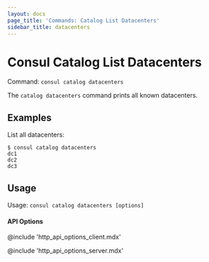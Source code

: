 ```yaml
---
layout: docs
page_title: 'Commands: Catalog List Datacenters'
sidebar_title: datacenters
---
```


# Consul Catalog List Datacenters

Command: `consul catalog datacenters`

The `catalog datacenters` command prints all known datacenters.

## Examples

List all datacenters:

```
$ consul catalog datacenters
dc1
dc2
dc3
```

## Usage

Usage: `consul catalog datacenters [options]`

#### API Options

@include 'http_api_options_client.mdx'

@include 'http_api_options_server.mdx'
